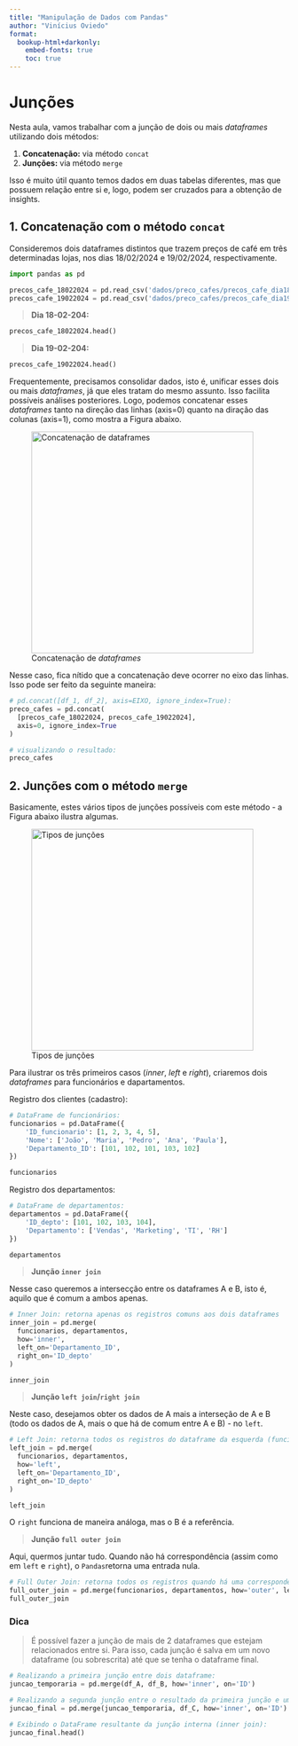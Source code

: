```yaml
---
title: "Manipulação de Dados com Pandas"
author: "Vinícius Oviedo"
format:
  bookup-html+darkonly:
    embed-fonts: true
    toc: true
---
```


# Junções

Nesta aula, vamos trabalhar com a junção de dois ou mais *dataframes* utilizando dois métodos:

1. **Concatenação:** via método  `concat`
2. **Junções:** via método `merge`

Isso é muito útil quanto temos dados em duas tabelas diferentes, mas que possuem relação entre si e, logo, podem ser cruzados para a obtenção de insights.

## 1. Concatenação com o método `concat`

Consideremos dois dataframes distintos que trazem preços de café em três determinadas lojas, nos dias 18/02/2024 e 19/02/2024, respectivamente.

```python
import pandas as pd

precos_cafe_18022024 = pd.read_csv('dados/preco_cafes/precos_cafe_dia18.csv')
precos_cafe_19022024 = pd.read_csv('dados/preco_cafes/precos_cafe_dia19.csv')
```

> **Dia 18-02-204:**

```python
precos_cafe_18022024.head()
```

> **Dia 19-02-204:**

```python
precos_cafe_19022024.head()
```

Frequentemente, precisamos consolidar dados, isto é, unificar esses dois ou mais *dataframes*, já que eles tratam do mesmo assunto. Isso facilita possíveis análises posteriores. Logo, podemos concatenar esses *dataframes* tanto na direção das linhas (axis=0) quanto na diração das colunas (axis=1), como mostra a Figura abaixo.

![Concatenação de *dataframes*](assets/concat-dark.png){width=400}

Nesse caso, fica nítido que a concatenação deve ocorrer no eixo das linhas. Isso pode ser feito da seguinte maneira:

```python
# pd.concat([df_1, df_2], axis=EIXO, ignore_index=True):
preco_cafes = pd.concat(
  [precos_cafe_18022024, precos_cafe_19022024], 
  axis=0, ignore_index=True
)

# visualizando o resultado:
preco_cafes
```

## 2. Junções com o método `merge`

Basicamente, estes vários tipos de junções possíveis com este método - a Figura abaixo ilustra algumas. 

![Tipos de junções](assets/joins.png){width=400}

Para ilustrar os três primeiros casos (*inner*, *left* e *right*), criaremos dois *dataframes* para funcionários e dapartamentos.

Registro dos clientes (cadastro):

```python
# DataFrame de funcionários:
funcionarios = pd.DataFrame({
    'ID_funcionario': [1, 2, 3, 4, 5],
    'Nome': ['João', 'Maria', 'Pedro', 'Ana', 'Paula'],
    'Departamento_ID': [101, 102, 101, 103, 102]
})

funcionarios
```

Registro dos departamentos:

```python
# DataFrame de departamentos:
departamentos = pd.DataFrame({
    'ID_depto': [101, 102, 103, 104],
    'Departamento': ['Vendas', 'Marketing', 'TI', 'RH']
})

departamentos
```

> **Junção `inner join`**

Nesse caso queremos a intersecção entre os dataframes A e B, isto é, aquilo que é comum a ambos apenas.

```python
# Inner Join: retorna apenas os registros comuns aos dois dataframes
inner_join = pd.merge(
  funcionarios, departamentos, 
  how='inner', 
  left_on='Departamento_ID', 
  right_on='ID_depto'
)

inner_join
```

> **Junção `left join`/`right join`**

Neste caso, desejamos obter os dados de A mais a interseção de A e B (todo os dados de A, mais o que há de comum entre A e B) - no `left`.

```python
# Left Join: retorna todos os registros do dataframe da esquerda (funcionarios) e os registros correspondentes do dataframe da direita (departamentos_)
left_join = pd.merge(
  funcionarios, departamentos,  
  how='left', 
  left_on='Departamento_ID', 
  right_on='ID_depto'
)

left_join
```

O `right` funciona de maneira análoga, mas o B é a referência.

> **Junção `full outer join`**

Aqui, quermos juntar tudo. Quando não há correspondência (assim como em `left` e `right`), o `Pandas`retorna uma entrada nula.

```python
# Full Outer Join: retorna todos os registros quando há uma correspondência em um dos dataframes
full_outer_join = pd.merge(funcionarios, departamentos, how='outer', left_on='Departamento_ID', right_on='ID_depto')
full_outer_join
```

### Dica
> É possível fazer a junção de mais de 2 dataframes que estejam relacionados entre si. Para isso, cada junção é salva em um novo dataframe (ou sobrescrita) até que se tenha o dataframe final.

```python
# Realizando a primeira junção entre dois dataframe:
juncao_temporaria = pd.merge(df_A, df_B, how='inner', on='ID')

# Realizando a segunda junção entre o resultado da primeira junção e um terceiro dataframe:
juncao_final = pd.merge(juncao_temporaria, df_C, how='inner', on='ID')

# Exibindo o DataFrame resultante da junção interna (inner join):
juncao_final.head()
```

